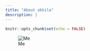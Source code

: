 ```yaml
---
title: "About akhila"
description: |
---
```


```r
knitr::opts_chunk$set(echo = FALSE)
```

![Me](\Users\acer\OneDrive\personal-website\images\akhila_orange.PNG)

